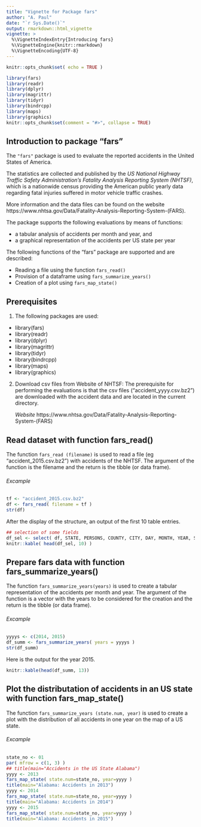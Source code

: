 ```yaml
---
title: "Vignette for Package fars"
author: "A. Paul" 
date: "`r Sys.Date()`"
output: rmarkdown::html_vignette
vignette: >
  %\VignetteIndexEntry{Introducing fars}
  %\VignetteEngine{knitr::rmarkdown}
  %\VignetteEncoding{UTF-8}
---
```


```r
knitr::opts_chunk$set( echo = TRUE )
```

```r
library(fars)
library(readr)
library(dplyr)
library(magrittr)
library(tidyr)
library(bindrcpp)
library(maps)
library(graphics)
knitr::opts_chunk$set(comment = "#>", collapse = TRUE)
```

## Introduction to package "fars"

The `"fars"` package is used to evaluate the reported accidents in the United States of America.

The statistics are collected and published by the *US National Highway Traffic Safety Administration's Fatality Analysis Reporting System (NHTSF)*, which is a nationwide census providing the American public yearly data regarding fatal injuries suffered in motor vehicle traffic crashes.

More information and the data files can be found on the website 
https://www.nhtsa.gov/Data/Fatality-Analysis-Reporting-System-(FARS).

The package supports the following evaluations by means of functions:

* a tabular analysis of accidents per month and year, and
* a graphical representation of the accidents per US state per year

The following functions of the "fars" package are supported and are described:

* Reading a file using the function `fars_read()`
* Provision of a dataframe using `fars_summarize_years()`
* Creation of a plot using `fars_map_state()`

## Prerequisites  

1. The following packages are used:

* library(fars)
* library(readr)
* library(dplyr)
* library(magrittr)
* library(tidyr)
* library(bindrcpp)
* library(maps)
* library(graphics)

2. Download csv files from Website of NHTSF:
The prerequisite for performing the evaluations is that the csv files ("accident_yyyy.csv.bz2") are downloaded with the accident data and are located in the current directory.

    *Website*  https://www.nhtsa.gov/Data/Fatality-Analysis-Reporting-System-(FARS)

## Read dataset with function fars_read() 

The function `fars_read (filename)` is used to read a file (eg "accident_2015.csv.bz2") with accidents of the NHTSF.
The argument of the function is the filename and the return is the tibble (or data frame). 


###### Excample

```r
tf <- "accident_2015.csv.bz2"
df <- fars_read( filename = tf )
str(df)
```

After the display of the structure, an output of the first 10 table entries.

```r
## selection of some fields 
df_sel <- select( df, STATE, PERSONS, COUNTY, CITY, DAY, MONTH, YEAR, SP_JUR, FATALS )
knitr::kable( head(df_sel, 10) )
```


## Prepare fars data with function fars_summarize_years()

The function `fars_summarize_years(years)` is used to create a tabular representation of the accidents per month and year. The argument of the function is a vector with the years to be considered for the creation and the return is the tibble (or data frame).

###### Excample

```r
yyyys <- c(2014, 2015)
df_summ <- fars_summarize_years( years = yyyys )
str(df_summ)
```

Here is the output for the year 2015. 

```r
knitr::kable(head(df_summ, 13))
```


## Plot the distributation of accidents in an US state with function fars_map_state()

The function `fars_summarize_years (state.num, year)` is used to create a plot with the distribution of all accidents in one year on the map of a US state.

###### Excample

```r
state_no <- 01
par( mfrow = c(1, 3) )
## title(main="Accidents in the US State Alabama")
yyyy <- 2013
fars_map_state( state.num=state_no, year=yyyy )
title(main="Alabama: Accidents in 2013")
yyyy <- 2014
fars_map_state( state.num=state_no, year=yyyy )
title(main="Alabama: Accidents in 2014")
yyyy <- 2015
fars_map_state( state.num=state_no, year=yyyy )
title(main="Alabama: Accidents in 2015")
```
